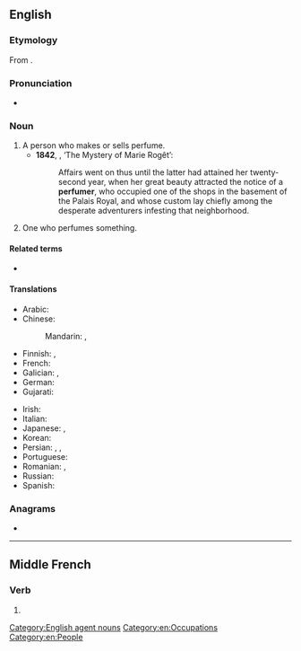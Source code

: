 ==English==

===Etymology===
From {{suffix|perfume|er|lang=en}}.

===Pronunciation===
* {{a|UK}} {{IPA|/pəˈfjuːmə/|/ˈpəːfjʊmə/|lang=en}}

===Noun===
{{en-noun}}

# A person who makes or sells perfume.
#* '''1842''', {{w|Edgar Allan Poe}}, ‘The Mystery of Marie Rogêt’:
#*: Affairs went on thus until the latter had attained her twenty-second year, when her great beauty attracted the notice of a '''perfumer''', who occupied one of the shops in the basement of the Palais Royal, and whose custom lay chiefly among the desperate adventurers infesting that neighborhood.
# One who perfumes something.

====Related terms====
* {{l|en|perfumery}}

====Translations====
{{trans-top|person who makes or sells perfume}}
* Arabic: {{t|ar|عَطَّار}}
* Chinese:
*: Mandarin: {{qualifier|manufacturer}} {{t|cmn|香水製造商|tr=xiāngshuǐ zhìzàoshāng|sc=Hani}}, {{qualifier|seller}} {{t|cmn|售香水者|tr=shòu xiāngshuǐ zhě|sc=Hani}}
* Finnish: {{t|fi|hajuvesimyyjä}}, {{t|fi|parfymisti}}
* French: {{t+|fr|parfumeur|m}}
* Galician: {{t+|gl|perfumeiro}}, {{t+|gl|perfumista}}
* German: {{t+|de|Parfümeur|m}}
* Gujarati: {{t|gu|સરૈયો}}
{{trans-mid}}
* Irish: {{t|ga|ungadóir|m}}
* Italian: {{t|it|profumiere|m}}
* Japanese: {{t|ja|パフューマー|tr=pafyūmā}}, {{t|ja|調香師|tr=ちょうこうし, chōkōshi|sc=Jpan}}
* Korean: {{t|ko|조향사|sc=Kore}}
* Persian: {{t+|fa|عطار|tr=attâr|sc=fa-Arab}}, {{t|fa|عطرفروش|tr=atr-foruš|sc=fa-Arab}}, {{t|fa|عطرساز|tr=atr-sâz|sc=fa-Arab}}
* Portuguese: {{t+|pt|perfumista|m|f}}
* Romanian: {{t+|ro|parfumier|m}}, {{t|ro|parfumieră|f}}
* Russian: {{t+|ru|парфюме́р|m}}
* Spanish: {{t+|es|perfumista|m}}
{{trans-bottom}}

===Anagrams===
* {{anagrams|en|prefemur}}

[[Category:English agent nouns]]
[[Category:en:Occupations]]
[[Category:en:People]]

----

==Middle French==

===Verb===
{{head|frm|verb}}

# {{alternative form of|parfumer|lang=frm}}